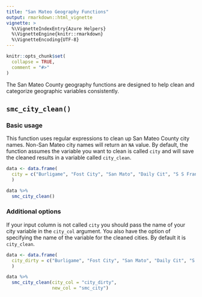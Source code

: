 ```yaml
---
title: "San Mateo Geography Functions"
output: rmarkdown::html_vignette
vignette: >
  %\VignetteIndexEntry{Azure Helpers}
  %\VignetteEngine{knitr::rmarkdown}
  %\VignetteEncoding{UTF-8}
---
```


```r
knitr::opts_chunk$set(
  collapse = TRUE,
  comment = "#>"
)
```

The San Mateo County geography functions are designed to help clean and categorize geographic variables consistently.  

## `smc_city_clean()`

### Basic usage

This function uses regular expressions to clean up San Mateo County city names. Non-San Mateo city names will return an `NA` value. By default, the function assumes the variable you want to clean is called `city` and will save the cleaned results in a variable called `city_clean`.

```r
data <- data.frame(
  city = c("Burligame", "Fost City", "San Mato", "Daily Cit", "S S Francisco", "South San Fransico", "SoSan Franc", "San Francisco")
  ) 

data %>%
  smc_city_clean()

```

### Additional options

If your input column is not called `city` you should pass the name of your city variable in the `city_col` argument. You also have the option of specifying the name of the variable for the cleaned cities. By default it is `city_clean`. 

```r
data <- data.frame(
  city_dirty = c("Burligame", "Fost City", "San Mato", "Daily Cit", "S S Francisco", "South San Fransico", "SoSan Franc", "San Francisco")
  ) 

data %>%
  smc_city_clean(city_col = "city_dirty",
                 new_col = "smc_city")

```

